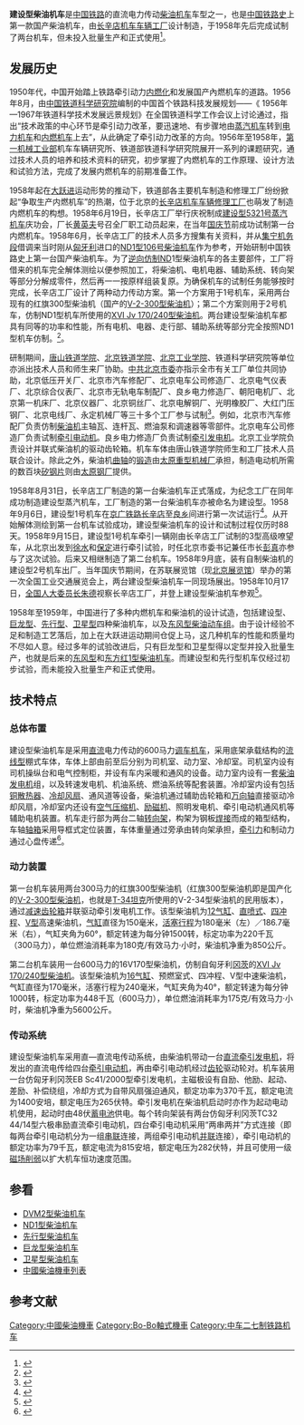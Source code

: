 {{noteTA
|G1=Railway
}}
{{Infobox Locomotive
| name = 建设型
| image  = China Railways Jianshe locomotive.jpg
| caption = 
| type = [[柴油机车|柴油机车]]
| origin = {{CHN}}
| designer = 
| builder = [[中车北京二七机车|长辛店机车车辆工厂]]
| buildmodel = 
| serialnumber = 
| builddate = 1958年
| totalproduction  = 2台
| user = {{rint|cn|rail}} <s>[[中华人民共和国铁道部|中华人民共和国铁道部]]</s>
| whytetype = 0-4-4-0
| uicclass = [[Bo'Bo'|Bo'Bo']]
| gauge =1,435毫米
| wheeldiameter = 1,000毫米
| axleload = 16吨
| wheelbase =  2,200毫米
| minimumcurve = 80米
| length = 13,530毫米（车钩中心线间距）
| width = 3,330毫米
| height = 4,450毫米
| framesize = 
| weight = 63.53吨
| fueltype = 柴油
| fuelcap = 1,000公斤
| lubecap = 300公斤
| watercap = 910公斤
| sandcap = 300公斤
| enginepower = 600马力（442千瓦）
| enginetype = 1号车：2 × [[V-2系列柴油机|V-2-300]]<br>2号车：16V170
| cylindersize = 170 × 240 毫米
| transmission =直—直流电
| generator =  仿冈茨EBSc 41/200
| tractionmotors = 仿冈茨TC 32.44a/14K  4
| topspeed = 80公里/小时
| sustainedspeed = 9.2公里/小时
| poweroutput = 
| starttractiveeffort = 189千牛（19,300公斤）
| conttractiveeffort = 99千牛（11,500公斤）
| locobrakes = [[踏面制动|踏面制动]]
| safety = 
| widenotes = 
| nicknames = 
}}
'''建设型柴油机车'''是[[中国铁路|中国铁路]]的直流电力传动[[柴油机车|柴油机车]]车型之一，也是[[中国铁路发展史|中国铁路史]]上第一款国产柴油机车，由[[北京二七轨道交通装备|长辛店机车车辆工厂]]设计制造，于1958年先后完成试制了两台机车，但未投入批量生产和正式使用<ref name="jianshe">{{cite journal | title = 建设型内燃机车 | journal = 《内燃机车》 | pages = 44-45 | publisher = 大连机车研究所 | location = 大连 | issn = 1003-1839 |date=1979年5月}}</ref>。

==发展历史==
1950年代，中国开始踏上铁路牵引动力[[内燃化|内燃化]]和发展国产內燃机车的道路。1956年8月，由[[中国铁道科学研究院|中国铁道科学研究院]]编制的中国首个铁路科技发展规划——《 1956年—1967年铁道科学技术发展远景规划》在全国铁道科学工作会议上讨论通过，指出“技术政策的中心环节是牵引动力改革，要迅速地、有步骤地由[[蒸汽機車|蒸汽机车]]转到[[電力機車|电力机车]]和[[内燃机车|内燃机车]]上去”，从此确定了牵引动力改革的方向。1956年至1958年，[[中华人民共和国第一机械工业部|第一机械工业部]]机车车辆研究所、铁道部铁道科学研究院展开一系列的课题研究，通过技术人员的培养和技术资料的研究，初步掌握了内燃机车的工作原理、设计方法和试验方法，完成了发展内燃机车的前期准备工作。

1958年起在[[大跃进|大跃进]]运动形势的推动下，铁道部各主要机车制造和修理工厂纷纷掀起“争取生产内燃机车”的热潮，位于北京的[[中车北京二七机车|长辛店机车车辆修理工厂]]也萌发了制造内燃机车的构想。1958年6月19日，长辛店工厂举行庆祝制成[[建設型蒸汽機車|建设型5321号蒸汽机车]]庆功会，厂长[[黄英夫|黄英夫]]号召全厂职工动员起来，在当年[[中华人民共和国国庆节|国庆节]]前成功试制第一台内燃机车。1958年6月，长辛店工厂的技术人员多方搜集有关资料，并从[[集宁机务段|集宁机务段]]借调来当时刚从[[匈牙利|匈牙利]]进口的[[ND1型柴油机车|ND1型106号柴油机车]]作为参考，开始研制中国铁路史上第一台国产柴油机车。为了[[逆向工程|逆向仿制]]ND1型柴油机车的各主要部件，工厂将借来的机车完全解体测绘以便参照加工，将柴油机、电机电器、辅助系统、转向架等部分分解成零件，然后再一一按原样组装复原。为确保机车的试制任务能够按时完成，长辛店工厂设计了两种动力传动方案。第一个方案用于1号机车，采用两台现有的红旗300型柴油机（国产的[[V-2系列柴油机|V-2-300型柴油机]]）；第二个方案则用于2号机车，仿制ND1型机车所使用的[[冈茨-詹德拉西克柴油机|XVI Jv 170/240型柴油机]]。两台建设型柴油机车都具有同等的功率和性能，所有电机、电器、走行部、辅助系统等部分完全按照ND1型机车仿制。<ref>{{cite journal | author = 韩才元 | title = 中国铁路内燃机车发展50年 | journal = 《内燃机车》| volume = 9 | issue = 415 | pages = 1-8 | publisher = 大连机车研究所 | location = 大连 | issn = 1003-1839 |date=2008年9月}}</ref>。

研制期间，[[唐山铁道学院|唐山铁道学院]]、[[北京铁道学院|北京铁道学院]]、[[北京工业学院|北京工业学院]]、铁道科学研究院等单位亦派出技术人员和师生来厂协助。[[中国共产党北京市委员会|中共北京市委]]亦指示全市有关工厂单位共同协助，北京低压开关厂、北京市汽车修配厂、北京电车公司修造厂、北京电气仪表厂、北京综合仪表厂、北京市无轨电车制配厂、良乡电力修造厂、朝阳电机厂、北京第一机床厂、北京仪器厂、北京铜丝厂、北京电解铜厂、光明橡胶厂、大红门压钢厂、北京电线厂、永定机械厂等三十多个工厂参与试制<ref>{{Cite book|title=《北方的红星——长辛店机车车辆工厂六十年》|author=长辛店机车车辆工厂厂史编委会编|publisher=作家出版社|year=1960|isbn=|location=北京|pages=500-504}}</ref>。例如，北京市汽车修配厂负责仿制[[柴油機|柴油机]]主轴瓦、连杆瓦、燃油泵和调速器等零部件。北京电车公司修造厂负责试制[[牽引電動機|牵引电动机]]。良乡电力修造厂负责试制[[发电机|牵引发电机]]。北京工业学院负责设计并联式柴油机的驱动齿轮箱。机车车体由唐山铁道学院师生和工厂技术人员联合设计。除此之外，柴油机[[曲轴|曲轴]]的[[鍛造|锻造]]由[[太原重型机械集团|太原重型机械厂]]承担，制造电动机所需的数百块[[矽钢片|矽钢片]]则由[[太原钢铁集团|太原钢厂]]提供。

1958年8月31日，长辛店工厂制造的第一台柴油机车正式落成，为纪念工厂在同年成功制造建设型蒸汽机车，工厂制造的第一台柴油机车亦被命名为建设型。1958年9月6日，建设型1号机车在[[京广铁路|京广铁路]][[长辛店站|长辛店]]至[[良乡站|良乡]]间进行第一次试运行<ref>{{Cite book|url=https://www.worldcat.org/oclc/907482737|author=王义明|date=2014|publisher=中国铁道出版社|isbn=9787113181604|location=北京|chapter=燃烧激情的岁月|title=《踏着父兄的足迹》|oclc=907482737}}</ref>。从开始解体测绘到第一台机车试验成功，建设型柴油机车的设计和试制过程仅历时88天。1958年9月15日，建设型1号机车牵引一辆刚由长辛店工厂试制的3型高级嘹望车，从北京出发到[[徐水站|徐水]]和[[保定站|保定]]进行牵引试验，时任北京市委书记兼任市长[[彭真|彭真]]亦参与了这次试验。后来又相继制造了第二台机车。1958年9月底，装有自制柴油机的建设型2号机车出厂。当年国庆节期间，在苏联展览馆（现[[北京展览馆|北京展览馆]]）举办的第一次全国工业交通展览会上，两台建设型柴油机车一同现场展出。1958年10月17日，[[全国人民代表大会常务委员会委员长|全国人大委员长]][[朱德|朱德]]视察长辛店工厂，并登上建设型柴油机车参观<ref>{{Cite book|url=https://www.worldcat.org/oclc/31081916|author=《当代北京工业丛书》编辑部|date=1989|publisher=北京日报出版社|isbn=9787805023441|location=北京|title=《当代北京工业丛书》|oclc=31081916|access-date=2018-01-15|archive-date=2019-09-18|archive-url=https://web.archive.org/web/20190918181503/https://www.worldcat.org/title/dang-dai-beijing-ji-che-che-liang-gong-ye/oclc/31081916|dead-url=no}}</ref>。

1958年至1959年，中国进行了多种内燃机车和柴油机的设计试造，包括建设型、[[东风型柴油机车|巨龙型]]、[[先行型柴油机车|先行型]]、[[东方红1型柴油机车|卫星型]]四种柴油机车，以及[[东风型柴油动车组|东风型柴油动车组]]。由于设计经验不足和制造工艺落后，加上在大跃进运动期间仓促上马，这几种机车的性能和质量均不尽如人意。经过多年的试验改进后，只有巨龙型和卫星型得以定型并投入批量生产，也就是后来的[[东风型柴油机车|东风型]]和[[东方红1型柴油机车|东方红1型柴油机车]]。而建设型和先行型机车仅经过初步试验，而未能投入批量生产和正式使用。

==技术特点==
===总体布置===
建设型柴油机车是采用[[直流電|直流]]电力传动的600马力[[调车机车|调车机车]]，采用底架承载结构的[[流线型|流线型]]棚式车体，车体上部由前至后分别为司机室、动力室、冷却室。司机室内设有司机操纵台和电气控制柜，并设有车内采暖和通风的设备。动力室内设有一套[[柴油发电机|柴油发电机]]组，以及转速发电机、机油系统、燃油系统等配套装置。冷却室内设有包括[[铜|铜]][[散热器|散热器]]、[[风扇|冷却风扇]]、通风道等设备，柴油机通过辅助齿轮箱和[[万向轴|万向轴]]直接驱动冷却风扇，冷却室内还设有[[空气压缩机|空气压缩机]]、[[励磁|励磁机]]、照明发电机、牵引电动机通风机等辅助电机装置。机车走行部为两台二轴[[转向架|转向架]]，构架为钢板[[焊接|焊接]]而成的箱型结构，车轴[[轴箱|轴箱]]采用导框式定位装置，车体重量通过旁承由转向架承担，[[牵引力|牵引力]]和制动力通过心盘传递<ref name="40years">{{cite book |author=宋又杰 |title=《四十年中国铁路机车大全》 |year=1990 |publisher=中国铁路机车车辆工业总公司 |location=北京 |isbn= |page=37-38 }}</ref>。

===动力装置===
第一台机车装用两台300马力的红旗300型柴油机（红旗300型柴油机即是国产化的[[V-2系列柴油机|V-2-300型柴油机]]，也就是[[T-34坦克|T-34坦克]]所使用的V-2-34型柴油机的民用版本），通过[[齿轮|减速齿轮箱]]并联驱动牵引发电机工作。该型柴油机为[[V12发动机|12气缸]]、[[燃料噴射裝置|直喷式]]、[[四冲程|四冲程]]、[[V型引擎|V型]]高速柴油机，[[气缸|气缸]]直径为150毫米，[[活塞|活塞]][[冲程|行程]]为180毫米（左）／186.7毫米（右），气缸夹角为60°，额定转速为每分钟1500转，标定功率为220千瓦（300马力），单位燃油消耗率为180克/有效马力·小时，柴油机净重为850公斤。

第二台机车装用一台600马力的16V170型柴油机，仿制自匈牙利[[冈茨公司|冈茨]]的[[冈茨-詹德拉西克柴油机|XVI Jv 170/240型柴油机]]。该型柴油机为[[V16发动机|16气缸]]、预燃室式、四冲程、V型中速柴油机，气缸直径为170毫米，活塞行程为240毫米，气缸夹角为40°，额定转速为每分钟1000转，标定功率为448千瓦（600马力），单位燃油消耗率为175克/有效马力·小时，柴油机净重为5600公斤。

===传动系统===
建设型柴油机车采用直—直流电传动系统，由柴油机带动一台[[直流發電機|直流牵引发电机]]，将发出的直流电传给四台[[牵引电动机|牵引电动机]]，再由牵引电动机经过[[齿轮|齿轮]]驱动轮对。机车装用一台仿匈牙利冈茨EB Sc41/2000型牵引发电机，主磁极设有自励、他励、起动、差励、补偿绕组，冷却方式为自带风扇强迫通风，额定功率为370千瓦，额定电流为1400安培，额定电压为265伏特。牵引发电机在柴油机启动时亦作为起动电动机使用，起动时由48伏[[蓄電池|蓄电池]]供电。每个转向架装有两台仿匈牙利冈茨TC32 44/14型六极串励直流牵引电动机，四台牵引电动机采用“两串两并”方式连接（即每两台牵引电动机分为一组[[串聯電路|串联]]连接，两组牵引电动机[[並聯電路|并联]]连接），牵引电动机的额定功率为79千瓦，额定电流为815安培，额定电压为282伏特，并且可使用一级[[磁场削弱|磁场削弱]]以扩大机车恒功速度范围。

==参看==
*[[DVM2型柴油机车|DVM2型柴油机车]]
*[[ND1型柴油机车|ND1型柴油机车]]
*[[先行型柴油机车|先行型柴油机车]]
*[[东风型柴油机车|巨龙型柴油机车]]
*[[东方红1型柴油机车|卫星型柴油机车]]
*[[中國柴油機車列表|中國柴油機車列表]]

==参考文献==
{{reflist}}

{{Portal bar|鐵路|中华人民共和国}}
{{China-loco|d}}

{{DEFAULTSORT:Jianshe}}
[[Category:中國柴油機車|Category:中國柴油機車]]
[[Category:Bo-Bo軸式機車|Category:Bo-Bo軸式機車]]
[[Category:中车二七制铁路机车|Category:中车二七制铁路机车]]